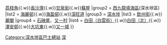 {{Navbox
|name        = 香港深水埗區巴士總站列表
|title       = [[香港]][[深水埗區]][[香港巴士總站|巴士總站]]列表
|bodystyle   = background: #f9f9f9;
|liststyle   = text-align: left;%;
|groupstyle  = background: #ececec; text-align: center; width: 15%;;
|belowstyle  = text-align: center;;
|oddstyle    = background: #f9f9f9;
|evenstyle   = background: #f9f9f9;
|state       = collapsed
|group1      = [[荔枝角]]、[[長沙灣]]
|list1       = [[美孚巴士總站|美孚]]{{.w}}[[荔枝角巴士總站|荔枝角]]{{.w}}[[長沙灣巴士總站|長沙灣]]{{.w}}[[長沙灣（甘泉街）巴士總站|甘泉街]]{{.w}}[[蘇屋巴士總站|蘇屋]]
|group2      = [[西九龍填海區]](深水埗區)
|list2       = [[海麗邨巴士總站|海麗邨]]{{.w}}[[海盈邨巴士總站|海盈邨]]{{.w}}[[長沙灣（深旺道）巴士總站|深旺道]]<!--{{.w}}[[海達邨公共運輸交匯處|海達邨]]-->
|group3      = [[深水埗]]
|list3       = [[深水埗（欽州街）巴士總站|欽州街]]{{.w}}[[麗閣巴士總站|麗閣]]
|group4      = [[石硤尾]]、[[又一村]]
|list4       = [[白田（白雲街）公共運輸交匯處|白田（白雲街）]]{{.w}}[[白田（北）巴士總站|白田（北）]]{{.w}}[[澤安邨巴士總站|澤安邨]]{{.w}}[[大坑東巴士總站|大坑東]]{{.w}}[[九龍塘（又一城）公共運輸交匯處|又一城]]
}}

<includeonly>[[Category:深水埗區巴士總站]]</includeonly><noinclude>
[[Category:香港巴士總站模板|深]]
</noinclude>